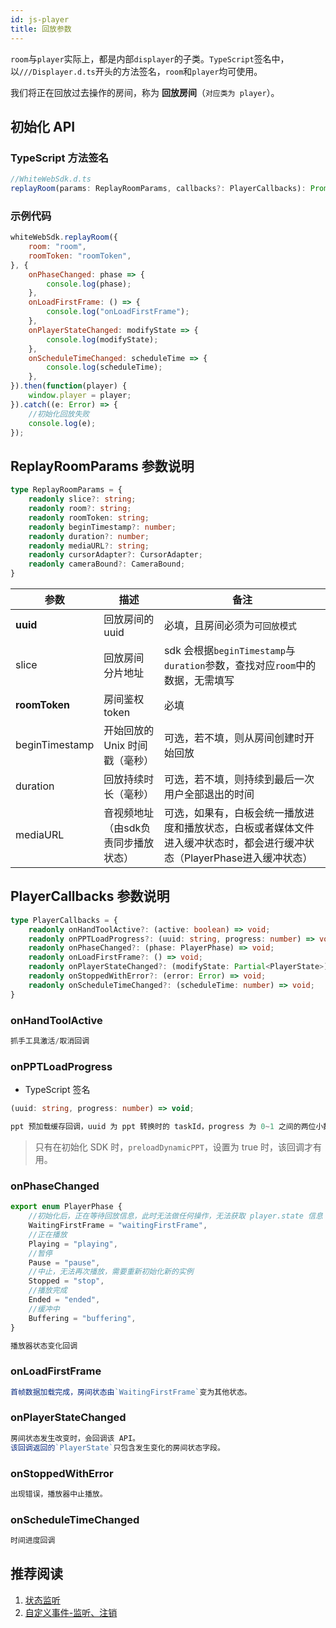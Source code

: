 ```yaml
---
id: js-player
title: 回放参数
---
```


`room`与`player`实际上，都是内部`displayer`的子类。`TypeScript`签名中，以`///Displayer.d.ts`开头的方法签名，`room`和`player`均可使用。

我们将正在回放过去操作的房间，称为 **回放房间**（`对应类为 player`）。

## 初始化 API

### TypeScript 方法签名

```typescript
//WhiteWebSdk.d.ts
replayRoom(params: ReplayRoomParams, callbacks?: PlayerCallbacks): Promise<Player>;
```

### 示例代码

```js
whiteWebSdk.replayRoom({
    room: "room",
    roomToken: "roomToken",
}, {
    onPhaseChanged: phase => {
        console.log(phase);
    },
    onLoadFirstFrame: () => {
        console.log("onLoadFirstFrame");
    },
    onPlayerStateChanged: modifyState => {
        console.log(modifyState);
    },
    onScheduleTimeChanged: scheduleTime => {
        console.log(scheduleTime);
    },
}).then(function(player) {
    window.player = player;
}).catch((e: Error) => {
    //初始化回放失败
    console.log(e);
});
```

## ReplayRoomParams 参数说明

```typescript
type ReplayRoomParams = {
    readonly slice?: string;
    readonly room?: string;
    readonly roomToken: string;
    readonly beginTimestamp?: number;
    readonly duration?: number;
    readonly mediaURL?: string;
    readonly cursorAdapter?: CursorAdapter;
    readonly cameraBound?: CameraBound;
}
```

| 参数 |  描述 | 备注 |
| ---- | ---- | --- |
| **uuid** | 回放房间的 uuid |必填，且房间必须为`可回放模式`|
| slice | 回放房间 分片地址 |sdk 会根据`beginTimestamp`与`duration`参数，查找对应`room`中的数据，无需填写|
| **roomToken** | 房间鉴权 token | 必填 |
| beginTimestamp | 开始回放的 Unix 时间戳（毫秒） | 可选，若不填，则从房间创建时开始回放 |
| duration | 回放持续时长（毫秒）| 可选，若不填，则持续到最后一次用户全部退出的时间 |
| mediaURL | 音视频地址（由sdk负责同步播放状态）| 可选，如果有，白板会统一播放进度和播放状态，白板或者媒体文件进入缓冲状态时，都会进行缓冲状态（PlayerPhase进入缓冲状态）|

## PlayerCallbacks 参数说明

```typescript
type PlayerCallbacks = {
    readonly onHandToolActive?: (active: boolean) => void;
    readonly onPPTLoadProgress?: (uuid: string, progress: number) => void;
    readonly onPhaseChanged?: (phase: PlayerPhase) => void;
    readonly onLoadFirstFrame?: () => void;
    readonly onPlayerStateChanged?: (modifyState: Partial<PlayerState>) => void;
    readonly onStoppedWithError?: (error: Error) => void;
    readonly onScheduleTimeChanged?: (scheduleTime: number) => void;
}
```

### **onHandToolActive**

```js
抓手工具激活/取消回调
```

### **onPPTLoadProgress**

* TypeScript 签名
```typescript
(uuid: string, progress: number) => void;
```

```js
ppt 预加载缓存回调，uuid 为 ppt 转换时的 taskId，progress 为 0~1 之间的两位小数。
```

>只有在初始化 SDK 时，`preloadDynamicPPT`，设置为 true 时，该回调才有用。

### **onPhaseChanged**

```typescript
export enum PlayerPhase {
    //初始化后，正在等待回放信息，此时无法做任何操作，无法获取 player.state 信息
    WaitingFirstFrame = "waitingFirstFrame",
    //正在播放
    Playing = "playing",
    //暂停
    Pause = "pause",
    //中止，无法再次播放，需要重新初始化新的实例
    Stopped = "stop",
    //播放完成
    Ended = "ended",
    //缓冲中
    Buffering = "buffering",
}
```

```js
播放器状态变化回调
```

### **onLoadFirstFrame**

```js
首帧数据加载完成，房间状态由`WaitingFirstFrame`变为其他状态。
```

### **onPlayerStateChanged**

```js
房间状态发生改变时，会回调该 API。
该回调返回的`PlayerState`只包含发生变化的房间状态字段。
```

### **onStoppedWithError**

```js
出现错误，播放器中止播放。
```

### **onScheduleTimeChanged**

```js
时间进度回调
```

## 推荐阅读

1. [状态监听](../features/state.md)
1. [自定义事件-监听、注销](../features/events.md)